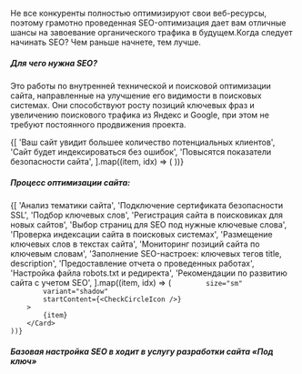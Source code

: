 
Не все конкуренты полностью оптимизируют свои веб-ресурсы, поэтому грамотно проведенная SEO-оптимизация дает
вам отличные шансы на завоевание органического трафика в будущем.Когда следует начинать SEO? Чем раньше начнете, тем лучше.

<Spacer y="2rem" />

##### Для чего нужна SEO?

<Spacer y="1.25rem" />

Это работы по внутренней технической и поисковой оптимизации сайта, направленные на улучшение его видимости в поисковых системах.
Они способствуют росту позиций ключевых фраз и увеличению поискового трафика из Яндекс и Google, при этом не требуют постоянного продвижения проекта.

<Spacer y="2rem" />

<div className="grid grid-cols-1 gap-1.5 md:grid-cols-3">
	{[
		'Ваш сайт увидит большее количество потенциальных клиентов',
		'Сайт будет индексироваться без ошибок',
		'Повысятся показатели безопасности сайта',
	].map((item, idx) => (
		<Card
			key={idx}
			title={item}
			size="sm"
			variant="outlined"
		/>
	))}
</div>

<Spacer y="2rem" />

##### Процесс оптимизации сайта:

<Spacer y="2rem" />

<div className="grid grid-cols-1 md:grid-cols-2 gap-1.5">
	{[
		'Анализ тематики сайта',
		'Подключение сертификата безопасности SSL',
		'Подбор ключевых слов',
		'Регистрация сайта в поисковиках для новых сайтов',
		'Выбор страниц для SEO под нужные ключевые слова',
		'Проверка индексации сайта в поисковых системах',
		'Размещение ключевых слов в текстах сайта',
		'Мониторинг позиций сайта по ключевым словам',
		'Заполнение SEO-настроек: ключевых тегов title, description',
		'Предоставление отчета о проведенных работах',
		'Настройка файла robots.txt и редиректа',
		'Рекомендации по развитию сайта с учетом SEO',
	].map((item, idx) => (
		<Card
			key={idx}

    		size="sm"
    		variant="shadow"
    		startContent={<CheckCircleIcon />}
    	>
    		{item}
    	</Card>
    ))}

</div>

<Spacer y="2rem" />

##### Базовая настройка SEO в ходит в услугу разработки сайта «Под ключ»
